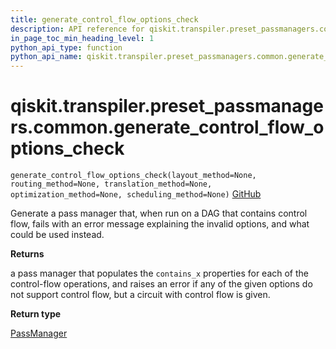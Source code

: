 ```yaml
---
title: generate_control_flow_options_check
description: API reference for qiskit.transpiler.preset_passmanagers.common.generate_control_flow_options_check
in_page_toc_min_heading_level: 1
python_api_type: function
python_api_name: qiskit.transpiler.preset_passmanagers.common.generate_control_flow_options_check
---
```


# qiskit.transpiler.preset\_passmanagers.common.generate\_control\_flow\_options\_check

<span id="qiskit.transpiler.preset_passmanagers.common.generate_control_flow_options_check" />

`generate_control_flow_options_check(layout_method=None, routing_method=None, translation_method=None, optimization_method=None, scheduling_method=None)` [GitHub](https://github.com/qiskit/qiskit/tree/stable/0.23/qiskit/transpiler/preset_passmanagers/common.py "view source code")

Generate a pass manager that, when run on a DAG that contains control flow, fails with an error message explaining the invalid options, and what could be used instead.

**Returns**

a pass manager that populates the `contains_x` properties for each of the control-flow operations, and raises an error if any of the given options do not support control flow, but a circuit with control flow is given.

**Return type**

[PassManager](qiskit.transpiler.PassManager "qiskit.transpiler.PassManager")

